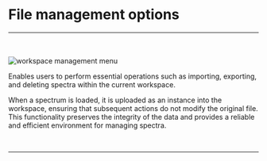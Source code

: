 
# File management options

<hr></hr>
<br></br>
<Image src={`${imagePath}file_management_menu.png`} alt="workspace management menu" width={750} height={55} />

Enables users to perform essential operations such as importing, exporting, and deleting spectra within the current workspace. 

When a spectrum is loaded, it is uploaded as an instance into the workspace, ensuring that subsequent actions do not modify the original file. This functionality preserves the integrity of the data and provides a reliable and efficient environment for managing spectra.

<br />
<hr />
<br />
<ImageLink href="/file-management/import_spectra" image={{alt: "import spectra icon", src: `${imagePath}import_spectra_icon.svg`}} text="Import spectra" />
<br />
<ImageLink href="/file-management/export_spectra" image={{alt: "export spectra icon", src: `${imagePath}export_spectra_icon.svg`}} text="Export spectra" />
<br />
<ImageLink href="/file-management/delete_spectra" image={{alt: "delete spectra icon", src: `${imagePath}delete_spectra_icon.svg`}} text="Delete spectra" />
